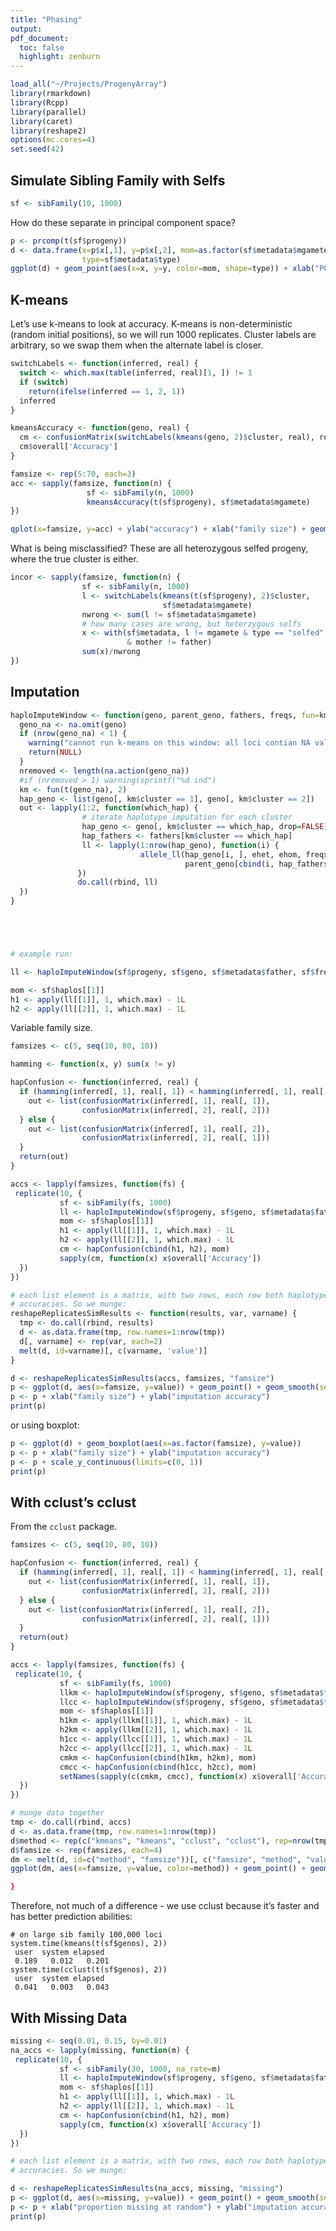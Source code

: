 ```yaml
---
title: "Phasing"
output:
pdf_document:
  toc: false
  highlight: zenburn
---
```


```r
load_all("~/Projects/ProgenyArray")
library(rmarkdown)
library(Rcpp)
library(parallel)
library(caret)
library(reshape2)
options(mc.cores=4)
set.seed(42)
```

## Simulate Sibling Family with Selfs

```r
sf <- sibFamily(10, 1000)
```

How do these separate in principal component space?

```r
p <- prcomp(t(sf$progeny))
d <- data.frame(x=p$x[,1], y=p$x[,2], mom=as.factor(sf$metadata$mgamete),
                type=sf$metadata$type)
ggplot(d) + geom_point(aes(x=x, y=y, color=mom, shape=type)) + xlab("PC 1") + ylab("PC 2")

```

## K-means

Let's use k-means to look at accuracy. K-means is non-deterministic (random
initial positions), so we will run 1000 replicates. Cluster labels are
arbitrary, so we swap them when the alternate label is closer.

```r

switchLabels <- function(inferred, real) {
  switch <- which.max(table(inferred, real)[1, ]) != 1
  if (switch)
    return(ifelse(inferred == 1, 2, 1))
  inferred
}

kmeansAccuracy <- function(geno, real) {
  cm <- confusionMatrix(switchLabels(kmeans(geno, 2)$cluster, real), real)
  cm$overall['Accuracy']
}

famsize <- rep(5:70, each=3)
acc <- sapply(famsize, function(n) {
                 sf <- sibFamily(n, 1000)
                 kmeansAccuracy(t(sf$progeny), sf$metadata$mgamete)
})

qplot(x=famsize, y=acc) + ylab("accuracy") + xlab("family size") + geom_smooth(se=FALSE)

```

What is being misclassified? These are all heterozygous selfed progeny, where
the true cluster is either.

```r
incor <- sapply(famsize, function(n) {
                sf <- sibFamily(n, 1000)
                l <- switchLabels(kmeans(t(sf$progeny), 2)$cluster,
                                  sf$metadata$mgamete)
                nwrong <- sum(l != sf$metadata$mgamete)
                # how many cases are wrong, but heterzygous selfs
                x <- with(sf$metadata, l != mgamete & type == "selfed"
                          & mother != father)
                sum(x)/nwrong
})

```

## Imputation

```r

haploImputeWindow <- function(geno, parent_geno, fathers, freqs, fun=kmeans, ehet=0.8, ehom=0.1) {
  geno_na <- na.omit(geno)
  if (nrow(geno_na) < 1) {
    warning("cannot run k-means on this window: all loci contian NA values")
    return(NULL)
  }
  nremoved <- length(na.action(geno_na))
  #if (nremoved > 1) warning(sprintf("%d ind")
  km <- fun(t(geno_na), 2)
  hap_geno <- list(geno[, km$cluster == 1], geno[, km$cluster == 2])
  out <- lapply(1:2, function(which_hap) {
                # iterate haplotype imputation for each cluster
                hap_geno <- geno[, km$cluster == which_hap, drop=FALSE]
                hap_fathers <- fathers[km$cluster == which_hap]
                ll <- lapply(1:nrow(hap_geno), function(i) {
                             allele_ll(hap_geno[i, ], ehet, ehom, freqs[i],
                                       parent_geno[cbind(i, hap_fathers)])
               })
               do.call(rbind, ll)
  })
}





# example run:

ll <- haploImputeWindow(sf$progeny, sf$geno, sf$metadata$father, sf$freqs, ehet=0.1, ehom=0.1)

mom <- sf$haplos[[1]]
h1 <- apply(ll[[1]], 1, which.max) - 1L
h2 <- apply(ll[[2]], 1, which.max) - 1L

```

Variable family size.

```r
famsizes <- c(5, seq(10, 80, 10))

hamming <- function(x, y) sum(x != y)

hapConfusion <- function(inferred, real) {
  if (hamming(inferred[, 1], real[, 1]) < hamming(inferred[, 1], real[, 2])) {
    out <- list(confusionMatrix(inferred[, 1], real[, 1]),
                confusionMatrix(inferred[, 2], real[, 2]))
  } else {
    out <- list(confusionMatrix(inferred[, 1], real[, 2]),
                confusionMatrix(inferred[, 2], real[, 1]))
  }
  return(out)
}

accs <- lapply(famsizes, function(fs) {
 replicate(10, {
           sf <- sibFamily(fs, 1000)
           ll <- haploImputeWindow(sf$progeny, sf$geno, sf$metadata$father, sf$freqs, ehet=0.1, ehom=0.1)
           mom <- sf$haplos[[1]]
           h1 <- apply(ll[[1]], 1, which.max) - 1L
           h2 <- apply(ll[[2]], 1, which.max) - 1L
           cm <- hapConfusion(cbind(h1, h2), mom)
           sapply(cm, function(x) x$overall['Accuracy'])
  })
})

# each list element is a matrix, with two rows, each row both haplotypes'
# accuracies. So we munge:
reshapeReplicatesSimResults <- function(results, var, varname) {
  tmp <- do.call(rbind, results)
  d <- as.data.frame(tmp, row.names=1:nrow(tmp))
  d[, varname] <- rep(var, each=2)
  melt(d, id=varname)[, c(varname, 'value')]
}

d <- reshapeReplicatesSimResults(accs, famsizes, "famsize")
p <- ggplot(d, aes(x=famsize, y=value)) + geom_point() + geom_smooth(se=FALSE)
p <- p + xlab("family size") + ylab("imputation accuracy")
print(p)

```

or using boxplot:

```r
p <- ggplot(d) + geom_boxplot(aes(x=as.factor(famsize), y=value))
p <- p + xlab("family size") + ylab("imputation accuracy")
p <- p + scale_y_continuous(limits=c(0, 1))
print(p)

```

## With cclust's cclust

From the `cclust` package.


```r
famsizes <- c(5, seq(10, 80, 10))

hapConfusion <- function(inferred, real) {
  if (hamming(inferred[, 1], real[, 1]) < hamming(inferred[, 1], real[, 2])) {
    out <- list(confusionMatrix(inferred[, 1], real[, 1]),
                confusionMatrix(inferred[, 2], real[, 2]))
  } else {
    out <- list(confusionMatrix(inferred[, 1], real[, 2]),
                confusionMatrix(inferred[, 2], real[, 1]))
  }
  return(out)
}

accs <- lapply(famsizes, function(fs) {
 replicate(10, {
           sf <- sibFamily(fs, 1000)
           llkm <- haploImputeWindow(sf$progeny, sf$geno, sf$metadata$father, sf$freqs, ehet=0.1, ehom=0.1)
           llcc <- haploImputeWindow(sf$progeny, sf$geno, sf$metadata$father, sf$freqs, ehet=0.1, ehom=0.1)
           mom <- sf$haplos[[1]]
           h1km <- apply(llkm[[1]], 1, which.max) - 1L
           h2km <- apply(llkm[[2]], 1, which.max) - 1L
           h1cc <- apply(llcc[[1]], 1, which.max) - 1L
           h2cc <- apply(llcc[[2]], 1, which.max) - 1L
           cmkm <- hapConfusion(cbind(h1km, h2km), mom)
           cmcc <- hapConfusion(cbind(h1cc, h2cc), mom)
           setNames(sapply(c(cmkm, cmcc), function(x) x$overall['Accuracy']), c("km", "km", "cc", "cc"))
  })
})

# munge data together
tmp <- do.call(rbind, accs)
d <- as.data.frame(tmp, row.names=1:nrow(tmp))
d$method <- rep(c("kmeans", "kmeans", "cclust", "cclust"), rep=nrow(tmp)/4) # FIX
d$famsize <- rep(famsizes, each=4)
dm <- melt(d, id=c("method", "famsize"))[, c("famsize", "method", "value")]
ggplot(dm, aes(x=famsize, y=value, color=method)) + geom_point() + geom_smooth(se=FALSE)

}
```

Therefore, not much of a difference - we use cclust because it's faster and has
better prediction abilities:

```
# on large sib family 100,000 loci
system.time(kmeans(t(sf$genos), 2))
 user  system elapsed
 0.189   0.012   0.201
system.time(cclust(t(sf$genos), 2))
 user  system elapsed
 0.041   0.003   0.043
```

## With Missing Data

```r

missing <- seq(0.01, 0.15, by=0.01)
na_accs <- lapply(missing, function(m) {
 replicate(10, {
           sf <- sibFamily(30, 1000, na_rate=m)
           ll <- haploImputeWindow(sf$progeny, sf$geno, sf$metadata$father, sf$freqs, ehet=0.1, ehom=0.1)
           mom <- sf$haplos[[1]]
           h1 <- apply(ll[[1]], 1, which.max) - 1L
           h2 <- apply(ll[[2]], 1, which.max) - 1L
           cm <- hapConfusion(cbind(h1, h2), mom)
           sapply(cm, function(x) x$overall['Accuracy'])
  })
})

# each list element is a matrix, with two rows, each row both haplotypes'
# accuracies. So we munge:

d <- reshapeReplicatesSimResults(na_accs, missing, "missing")
p <- ggplot(d, aes(x=missing, y=value)) + geom_point() + geom_smooth(se=FALSE, color="red")
p <- p + xlab("proportion missing at random") + ylab("imputation accuracy") + ggtitle("haplotype imputation accuracy (famsize=30)")
print(p)

```

